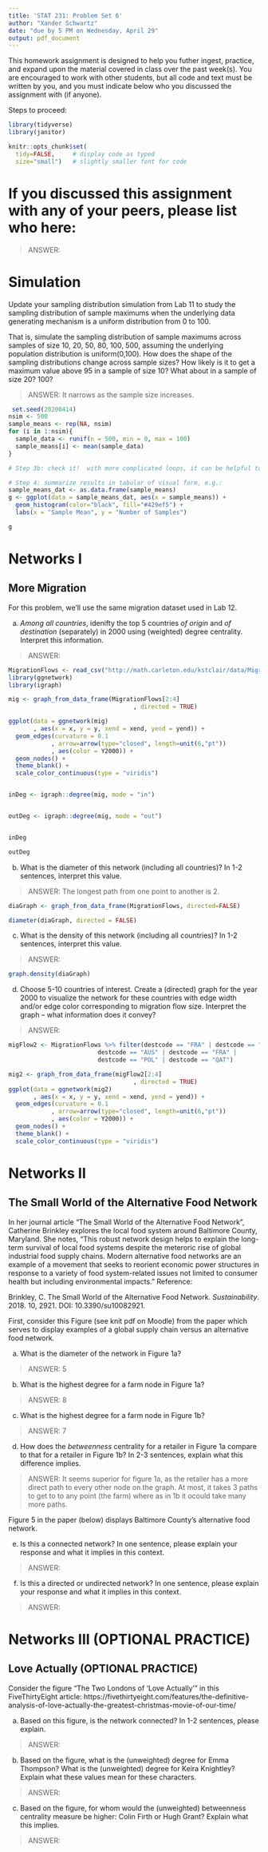 ```yaml
---
title: 'STAT 231: Problem Set 6'
author: "Xander Schwartz"
date: "due by 5 PM on Wednesday, April 29"
output: pdf_document
---
```


This homework assignment is designed to help you futher ingest, practice, and expand upon the material covered in class over the past week(s).  You are encouraged to work with other students, but all code and text must be written by you, and you must indicate below who you discussed the assignment with (if anyone).  

Steps to proceed:

\begin{enumerate}
\item In RStudio, go to File > Open Project, navigate to the folder with the course-content repo, select the course-content project (course-content.Rproj), and click "Open" 
\item Pull the course-content repo (e.g. using the blue-ish down arrow in the Git tab in upper right window)
\item Copy ps6.Rmd from the course repo to your repo (see page 6 of the GitHub Classroom Guide for Stat231 if needed)
\item Close out of the course repo project in RStudio
\item Open up your repo project in RStudio
\item In the ps6.Rmd file in YOUR repo, replace "YOUR NAME HERE" with your name
\item Add in your responses, committing and pushing to YOUR repo in appropriate places along the way
\item Run "Knit PDF" 
\item Upload the pdf to Gradescope
\end{enumerate}

```r
library(tidyverse)
library(janitor)

knitr::opts_chunk$set(
  tidy=FALSE,     # display code as typed
  size="small")   # slightly smaller font for code
```


\newpage 
# If you discussed this assignment with any of your peers, please list who here:

> ANSWER:

\newpage
# Simulation

Update your sampling distribution simulation from Lab 11 to study the sampling distribution of sample maximums when the underlying data generating mechanism is a uniform distribution from 0 to 100.

That is, simulate the sampling distribution of sample maximums across samples of size 10, 20, 50, 80, 100, 500, assuming the underlying population distribution is uniform(0,100).  How does the shape of the sampling distributions change across sample sizes?  How likely is it to get a maximum value above 95 in a sample of size 10?  What about in a sample of size 20? 100?

> ANSWER: It narrows as the sample size increases. 

```r
 set.seed(20200414)
nsim <- 500 
sample_means <- rep(NA, nsim)
for (i in 1:nsim){
  sample_data <- runif(n = 500, min = 0, max = 100)
  sample_means[i] <- mean(sample_data)
}

# Step 3b: check it!  with more complicated loops, it can be helpful to set i equal to some value (temporarily) and run each line in the loop to ensure the code is doing what you think it is doing/want it to be doing.

# Step 4: summarize results in tabular of visual form, e.g.:
sample_means_dat <- as.data.frame(sample_means)
g <- ggplot(data = sample_means_dat, aes(x = sample_means)) +
  geom_histogram(color="black", fill="#429ef5") +
  labs(x = "Sample Mean", y = "Number of Samples") 

g


```

\newpage
# Networks I
## More Migration

For this problem, we'll use the same migration dataset used in Lab 12.

(a) *Among all countries*, idenifty the top 5 countries *of origin* and *of destination* (separately) in 2000 using (weighted) degree centrality.  Interpret this information.

> ANSWER: 

```r
MigrationFlows <- read_csv("http://math.carleton.edu/kstclair/data/MigrationFlows.csv")
library(ggnetwork)
library(igraph)
```


```r

mig <- graph_from_data_frame(MigrationFlows[2:4]
                                   , directed = TRUE)

ggplot(data = ggnetwork(mig)
       , aes(x = x, y = y, xend = xend, yend = yend)) +
  geom_edges(curvature = 0.1
            , arrow=arrow(type="closed", length=unit(6,"pt"))
            , aes(color = Y2000)) +
  geom_nodes() +
  theme_blank() +
  scale_color_continuous(type = "viridis")


inDeg <- igraph::degree(mig, mode = "in")


outDeg <- igraph::degree(mig, mode = "out")



```

```r
inDeg
```


```r
outDeg
```


(b) What is the diameter of this network (including all countries)? In 1-2 sentences, interpret this value.

> ANSWER: The longest path from one point to another is 2. 

```r
diaGraph <- graph_from_data_frame(MigrationFlows, directed=FALSE) 

diameter(diaGraph, directed = FALSE)

```

(c) What is the density of this network (including all countries)? In 1-2 sentences, interpret this value.

> ANSWER:

```r
graph.density(diaGraph)

```

(d)  Choose 5-10 countries of interest.  Create a (directed) graph for the year 2000 to visualize the network for these countries with edge width and/or edge color corresponding to migration flow size.  Interpret the graph -- what information does it convey?

> ANSWER:

```r
migFlow2 <- MigrationFlows %>% filter(destcode == "FRA" | destcode == "RUS" |
                         destcode == "AUS" | destcode == "FRA" |
                         destcode == "POL" | destcode == "QAT")

mig2 <- graph_from_data_frame(migFlow2[2:4]
                                   , directed = TRUE)
ggplot(data = ggnetwork(mig2)
       , aes(x = x, y = y, xend = xend, yend = yend)) +
  geom_edges(curvature = 0.1
            , arrow=arrow(type="closed", length=unit(6,"pt"))
            , aes(color = Y2000)) +
  geom_nodes() +
  theme_blank() +
  scale_color_continuous(type = "viridis")
```


\newpage
# Networks II
## The Small World of the Alternative Food Network

In her journal article "The Small World of the Alternative Food Network", Catherine Brinkley explores the local food system around Baltimore County, Maryland.  She notes, "This robust network design helps to explain the long-term survival of local food systems despite the meteroric rise of global industrial food supply chains.  Modern alternative food networks are an example of a movement that seeks to reorient economic power structures in response to a variety of food system-related issues not limited to consumer health but including environmental impacts."  Reference:

Brinkley, C. The Small World of the Alternative Food Network. *Sustainability*. 2018. 10, 2921. DOI: 10.3390/su10082921.

First, consider this Figure (see knit pdf on Moodle) from the paper which serves to display examples of a global supply chain versus an alternative food network.

\begin{center}
\includegraphics[width=0.7\textwidth]{Sustainability_Fig1.png}
\end{center}

(a) What is the diameter of the network in Figure 1a? 

> ANSWER: 5

(b) What is the highest degree for a farm node in Figure 1a? 

> ANSWER: 8

(c) What is the highest degree for a farm node in Figure 1b? 

> ANSWER: 7 

(d) How does the *betweenness* centrality for a retailer in Figure 1a compare to that for a retailer in Figure 1b?  In 2-3 sentences, explain what this difference implies.

> ANSWER: It seems superior for figure 1a, as the retailer has a more direct path to every other node on the graph. At most, it takes 3 paths to get to to any point (the farm) where as in 1b it ocould take many more paths. 

Figure 5 in the paper (below) displays Baltimore County's alternative food network.

\begin{center}
\includegraphics[width=\textwidth]{sustainability_Fig5.png}
\end{center}

(e) Is this a connected network?  In one sentence, please explain your response and what it implies in this context.

> ANSWER:

(f) Is this a directed or undirected network?  In one sentence, please explain your response and what it implies in this context.

> ANSWER:


\newpage
# Networks III (OPTIONAL PRACTICE)
## Love Actually (OPTIONAL PRACTICE)

Consider the figure "The Two Londons of 'Love Actually'" in this FiveThirtyEight article:  https://fivethirtyeight.com/features/the-definitive-analysis-of-love-actually-the-greatest-christmas-movie-of-our-time/

(a) Based on this figure, is the network connected?  In 1-2 sentences, please explain.

> ANSWER: 

(b) Based on the figure, what is the (unweighted) degree for Emma Thompson?  What is the (unweighted) degree for Keira Knightley?  Explain what these values mean for these characters.

> ANSWER:

(c) Based on the figure, for whom would the (unweighted) betweenness centrality measure be higher: Colin Firth or Hugh Grant?  Explain what this implies. 

> ANSWER:
